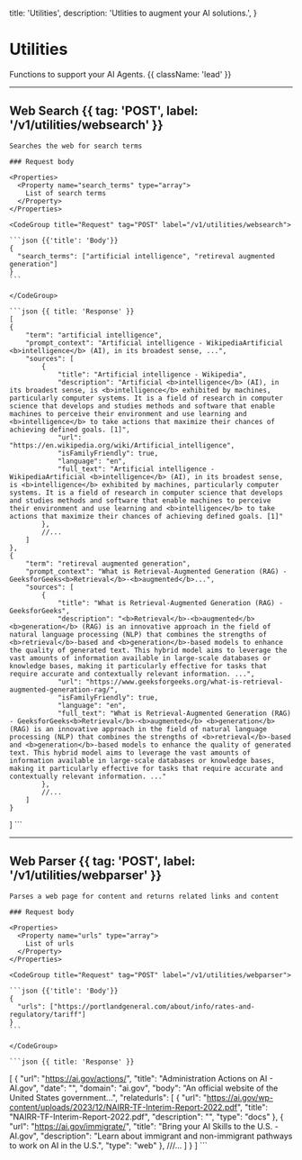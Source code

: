   title: 'Utilities',
  description:
    'Utlities to augment your AI solutions.',
}

# Utilities

Functions to support your AI Agents. {{ className: 'lead' }}

---

## Web Search {{ tag: 'POST', label: '/v1/utilities/websearch' }}

<Row>
  <Col>

    Searches the web for search terms

    ### Request body

    <Properties>
      <Property name="search_terms" type="array">
        List of search terms
      </Property>
    </Properties>

  </Col>
  <Col sticky>

    <CodeGroup title="Request" tag="POST" label="/v1/utilities/websearch">

    ```json {{'title': 'Body'}}
    {
      "search_terms": ["artificial intelligence", "retireval augmented generation"]
    }
    ```

    </CodeGroup>

    ```json {{ title: 'Response' }}
    [
    {
        "term": "artificial intelligence",
        "prompt_context": "Artificial intelligence - WikipediaArtificial <b>intelligence</b> (AI), in its broadest sense, ...",
        "sources": [
            {
                "title": "Artificial intelligence - Wikipedia",
                "description": "Artificial <b>intelligence</b> (AI), in its broadest sense, is <b>intelligence</b> exhibited by machines, particularly computer systems. It is a field of research in computer science that develops and studies methods and software that enable machines to perceive their environment and use learning and <b>intelligence</b> to take actions that maximize their chances of achieving defined goals. [1]",
                "url": "https://en.wikipedia.org/wiki/Artificial_intelligence",
                "isFamilyFriendly": true,
                "language": "en",
                "full_text": "Artificial intelligence - WikipediaArtificial <b>intelligence</b> (AI), in its broadest sense, is <b>intelligence</b> exhibited by machines, particularly computer systems. It is a field of research in computer science that develops and studies methods and software that enable machines to perceive their environment and use learning and <b>intelligence</b> to take actions that maximize their chances of achieving defined goals. [1]"
            },
            //...
        ]
    },
    {
        "term": "retireval augmented generation",
        "prompt_context": "What is Retrieval-Augmented Generation (RAG) - GeeksforGeeks<b>Retrieval</b>-<b>augmented</b>...",
        "sources": [
            {
                "title": "What is Retrieval-Augmented Generation (RAG) - GeeksforGeeks",
                "description": "<b>Retrieval</b>-<b>augmented</b> <b>generation</b> (RAG) is an innovative approach in the field of natural language processing (NLP) that combines the strengths of <b>retrieval</b>-based and <b>generation</b>-based models to enhance the quality of generated text. This hybrid model aims to leverage the vast amounts of information available in large-scale databases or knowledge bases, making it particularly effective for tasks that require accurate and contextually relevant information. ...",
                "url": "https://www.geeksforgeeks.org/what-is-retrieval-augmented-generation-rag/",
                "isFamilyFriendly": true,
                "language": "en",
                "full_text": "What is Retrieval-Augmented Generation (RAG) - GeeksforGeeks<b>Retrieval</b>-<b>augmented</b> <b>generation</b> (RAG) is an innovative approach in the field of natural language processing (NLP) that combines the strengths of <b>retrieval</b>-based and <b>generation</b>-based models to enhance the quality of generated text. This hybrid model aims to leverage the vast amounts of information available in large-scale databases or knowledge bases, making it particularly effective for tasks that require accurate and contextually relevant information. ..."
            },
            //...
        ]
    }
]
    ```

  </Col>
</Row>

---

## Web Parser {{ tag: 'POST', label: '/v1/utilities/webparser' }}

<Row>
  <Col>

    Parses a web page for content and returns related links and content

    ### Request body

    <Properties>
      <Property name="urls" type="array">
        List of urls
      </Property>
    </Properties>

  </Col>
  <Col sticky>

    <CodeGroup title="Request" tag="POST" label="/v1/utilities/webparser">

    ```json {{'title': 'Body'}}
    {
      "urls": ["https://portlandgeneral.com/about/info/rates-and-regulatory/tariff"]
    }
    ```

    </CodeGroup>

    ```json {{ title: 'Response' }}
[
  {
      "url": "https://ai.gov/actions/",
      "title": "Administration Actions on AI - AI.gov",
      "date": "",
      "domain": "ai.gov",
      "body": "An official website of the United States government...",
      "relatedurls": [
          {
              "url": "https://ai.gov/wp-content/uploads/2023/12/NAIRR-TF-Interim-Report-2022.pdf",
              "title": "NAIRR-TF-Interim-Report-2022.pdf",
              "description": "",
              "type": "docs"
          },
          {
              "url": "https://ai.gov/immigrate/",
              "title": "Bring your AI Skills to the U.S. - AI.gov",
              "description": "Learn about immigrant and non-immigrant pathways to work on AI in the U.S.",
              "type": "web"
          },
          ///...
      ]
  }
]
    ```

  </Col>
</Row>

